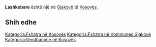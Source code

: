 {{Fshat në 
 | Emri                = Lashkobare
 | EmriAlt                = 
 | NAME_SHORT_FORM=      
 | NAME_GENERIC=      
 | NAME_SORT_NAME_RO=      LASHKOBARE
 | FULL_NAME_RO = Lashkobare
 | FULL_NAME_ND_RO=Lashkobare
 | SORT_NAME_RG=LASHKOBARE
 | FULL_NAME_RG=Lashkobare
 | FULL_NAME_ND_RG=Lashkobare
 | SRP_NAME_SHORT_FORM=      
 | SRP_NAME_GENERIC=      
 | SRP_NAME_SORT_NAME_RO=      
 | SRP_FULL_NAME_RO = 
 | SRP_FULL_NAME_ND_RO=
 | SRP_SORT_NAME_RG=
 | SRP_FULL_NAME_RG=
 | SRP_FULL_NAME_ND_RG=
 | Emri (Rasa dhanore) = 
 | Figura              = 
 | Shteti              = Kosovo
 | Komuna              = Gjakovë
 | Kodi postar         = 
 | Sipërfaqja          = 

 | Popullsia           = 

 | Regj. i popullsisë  = 
 | Dend. e popullsisë  = 
 | Faqja zyrtare       = 
 <!--- Koordinatat ----> 
 | Gjerësia            = 42.394444
 | Gjatësia            = 21.1225
 | Lartësia            = 
}}
'''Lashkobare''' është një [[]] në [[Gjakovë]] të [[Kosovës]].

<!-- == Gjeografia == -->
<!-- == Historia == -->
<!-- == Demografia == -->
== Shih edhe ==
{{Komuna Gjakovë}}
{{Kosovo-Administrata-Cung}}

[[Kategoria:Fshatra në Kosovës]]
[[Kategoria:Fshatra në Kommunes Gjakovë]]
[[Kategoria:Vendbanime në Kosovës]]